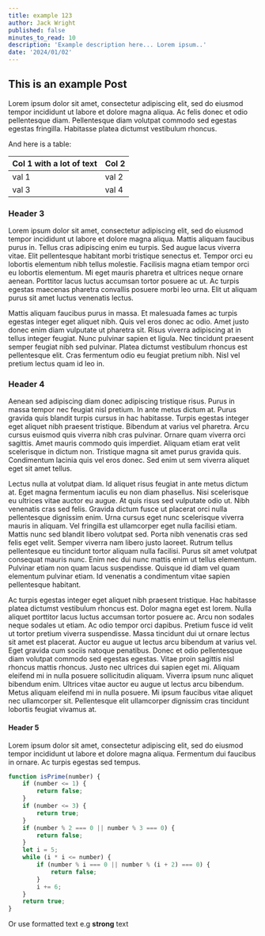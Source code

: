 ```yaml
---
title: example 123
author: Jack Wright
published: false
minutes_to_read: 10
description: 'Example description here... Lorem ipsum..'
date: '2024/01/02'
---
```


## This is an example Post

Lorem ipsum dolor sit amet, consectetur adipiscing elit, sed do eiusmod tempor incididunt ut labore et dolore magna aliqua. Ac felis donec et odio pellentesque diam. Pellentesque diam volutpat commodo sed egestas egestas fringilla. Habitasse platea dictumst vestibulum rhoncus.

And here is a table:

| Col 1 with a lot of text | Col 2 |
| ------------------------ | ----- |
| val 1                    | val 2 |
| val 3                    | val 4 |

### Header 3

Lorem ipsum dolor sit amet, consectetur adipiscing elit, sed do eiusmod tempor incididunt ut labore et dolore magna aliqua. Mattis aliquam faucibus purus in. Tellus cras adipiscing enim eu turpis. Sed augue lacus viverra vitae. Elit pellentesque habitant morbi tristique senectus et. Tempor orci eu lobortis elementum nibh tellus molestie. Facilisis magna etiam tempor orci eu lobortis elementum. Mi eget mauris pharetra et ultrices neque ornare aenean. Porttitor lacus luctus accumsan tortor posuere ac ut. Ac turpis egestas maecenas pharetra convallis posuere morbi leo urna. Elit ut aliquam purus sit amet luctus venenatis lectus.

Mattis aliquam faucibus purus in massa. Et malesuada fames ac turpis egestas integer eget aliquet nibh. Quis vel eros donec ac odio. Amet justo donec enim diam vulputate ut pharetra sit. Risus viverra adipiscing at in tellus integer feugiat. Nunc pulvinar sapien et ligula. Nec tincidunt praesent semper feugiat nibh sed pulvinar. Platea dictumst vestibulum rhoncus est pellentesque elit. Cras fermentum odio eu feugiat pretium nibh. Nisl vel pretium lectus quam id leo in.

### Header 4

Aenean sed adipiscing diam donec adipiscing tristique risus. Purus in massa tempor nec feugiat nisl pretium. In ante metus dictum at. Purus gravida quis blandit turpis cursus in hac habitasse. Turpis egestas integer eget aliquet nibh praesent tristique. Bibendum at varius vel pharetra. Arcu cursus euismod quis viverra nibh cras pulvinar. Ornare quam viverra orci sagittis. Amet mauris commodo quis imperdiet. Aliquam etiam erat velit scelerisque in dictum non. Tristique magna sit amet purus gravida quis. Condimentum lacinia quis vel eros donec. Sed enim ut sem viverra aliquet eget sit amet tellus.

Lectus nulla at volutpat diam. Id aliquet risus feugiat in ante metus dictum at. Eget magna fermentum iaculis eu non diam phasellus. Nisi scelerisque eu ultrices vitae auctor eu augue. At quis risus sed vulputate odio ut. Nibh venenatis cras sed felis. Gravida dictum fusce ut placerat orci nulla pellentesque dignissim enim. Urna cursus eget nunc scelerisque viverra mauris in aliquam. Vel fringilla est ullamcorper eget nulla facilisi etiam. Mattis nunc sed blandit libero volutpat sed. Porta nibh venenatis cras sed felis eget velit. Semper viverra nam libero justo laoreet. Rutrum tellus pellentesque eu tincidunt tortor aliquam nulla facilisi. Purus sit amet volutpat consequat mauris nunc. Enim nec dui nunc mattis enim ut tellus elementum. Pulvinar etiam non quam lacus suspendisse. Quisque id diam vel quam elementum pulvinar etiam. Id venenatis a condimentum vitae sapien pellentesque habitant.

Ac turpis egestas integer eget aliquet nibh praesent tristique. Hac habitasse platea dictumst vestibulum rhoncus est. Dolor magna eget est lorem. Nulla aliquet porttitor lacus luctus accumsan tortor posuere ac. Arcu non sodales neque sodales ut etiam. Ac odio tempor orci dapibus. Pretium fusce id velit ut tortor pretium viverra suspendisse. Massa tincidunt dui ut ornare lectus sit amet est placerat. Auctor eu augue ut lectus arcu bibendum at varius vel. Eget gravida cum sociis natoque penatibus. Donec et odio pellentesque diam volutpat commodo sed egestas egestas. Vitae proin sagittis nisl rhoncus mattis rhoncus. Justo nec ultrices dui sapien eget mi. Aliquam eleifend mi in nulla posuere sollicitudin aliquam. Viverra ipsum nunc aliquet bibendum enim. Ultrices vitae auctor eu augue ut lectus arcu bibendum. Metus aliquam eleifend mi in nulla posuere. Mi ipsum faucibus vitae aliquet nec ullamcorper sit. Pellentesque elit ullamcorper dignissim cras tincidunt lobortis feugiat vivamus at.

#### Header 5

Lorem ipsum dolor sit amet, consectetur adipiscing elit, sed do eiusmod tempor incididunt ut labore et dolore magna aliqua. Fermentum dui faucibus in ornare. Ac turpis egestas sed tempus.

```javascript {1-4, 8} caption="codeblock caption"
function isPrime(number) {
    if (number <= 1) {
        return false;
    }
    if (number <= 3) {
        return true;
    }
    if (number % 2 === 0 || number % 3 === 0) {
        return false;
    }
    let i = 5;
    while (i * i <= number) {
        if (number % i === 0 || number % (i + 2) === 0) {
            return false;
        }
        i += 6;
    }
    return true;
}
```

Or use formatted text e.g **strong** text
